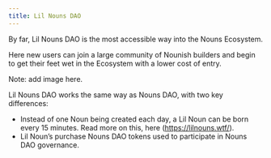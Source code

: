 ```yaml
---
title: Lil Nouns DAO
---
```


By far, Lil Nouns DAO is the most accessible way into the Nouns Ecosystem. 
 
Here new users can join a large community of Nounish builders and begin to get their feet wet in the Ecosystem with a lower cost of entry.

Note: add image here.

Lil Nouns DAO works the same way as Nouns DAO, with two key differences:
 
- Instead of one Noun being created each day, a Lil Noun can be born every 15 minutes. Read more on this, here (https://lilnouns.wtf/). 
- Lil Noun’s purchase Nouns DAO tokens used to participate in Nouns DAO governance.
